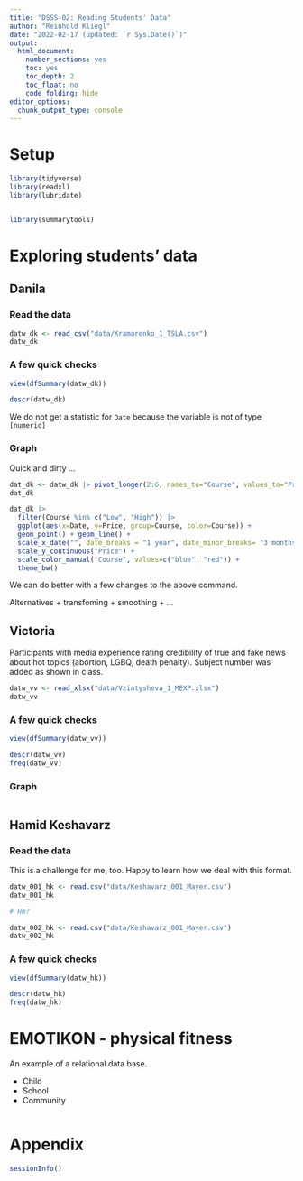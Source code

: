 ```yaml
---
title: "DSSS-02: Reading Students' Data"
author: "Reinhold Kliegl"
date: "2022-02-17 (updated: `r Sys.Date()`)"
output:
  html_document:
    number_sections: yes
    toc: yes
    toc_depth: 2
    toc_float: no
    code_folding: hide
editor_options: 
  chunk_output_type: console
---
```


# Setup

```r
library(tidyverse)
library(readxl)
library(lubridate)


library(summarytools)

```

# Exploring students' data

## Danila

### Read the data

```r
datw_dk <- read_csv("data/Kramarenko_1_TSLA.csv")
datw_dk
```

### A few quick checks

```r
view(dfSummary(datw_dk))

descr(datw_dk)  
```

We do not get a statistic for `Date` because the variable is not of type `[numeric]`

### Graph

Quick and dirty ...

```r
dat_dk <- datw_dk |> pivot_longer(2:6, names_to="Course", values_to="Price")
dat_dk

dat_dk |> 
  filter(Course %in% c("Low", "High")) |> 
  ggplot(aes(x=Date, y=Price, group=Course, color=Course)) +
  geom_point() + geom_line() +
  scale_x_date("", date_breaks = "1 year", date_minor_breaks= "3 months", date_labels= "%Y-%m") +
  scale_y_continuous("Price") +
  scale_color_manual("Course", values=c("blue", "red")) +
  theme_bw()
```

We can do better with a few changes to the above command.

Alternatives
  + transfoming
  + smoothing
  + ...
    

## Victoria

Participants with media experience rating credibility of true and fake news about hot topics (abortion, LGBQ, death penalty). Subject number was added as shown in class.


```r
datw_vv <- read_xlsx("data/Vziatysheva_1_MEXP.xlsx")
datw_vv
```

### A few quick checks

```r
view(dfSummary(datw_vv))

descr(datw_vv)  
freq(datw_vv)
```

### Graph

```r

```


## Hamid Keshavarz

### Read the data

This is a challenge for me, too. Happy to learn how we deal with this format.

```r
datw_001_hk <- read.csv("data/Keshavarz_001_Mayer.csv")
datw_001_hk

# Hm?

datw_002_hk <- read.csv("data/Keshavarz_001_Mayer.csv")
datw_002_hk
```


### A few quick checks


```r
view(dfSummary(datw_hk))

descr(datw_hk)  
freq(datw_hk)
```


# EMOTIKON - physical fitness 

An example of a relational data base. 

+ Child
+ School
+ Community

```r



```

# Appendix

```r
sessionInfo()
```

